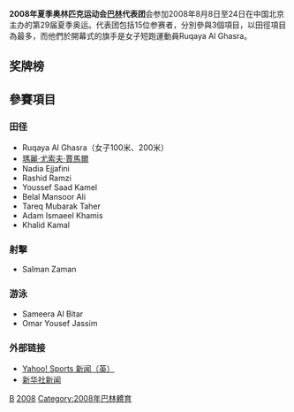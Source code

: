 {{Infobox Country Olympics
|NOC=BRN
|games=2008年夏季
|competitors='''15'''
|sports='''3'''
|flagbearer=[[Rakia_Al_Gassra|Rakia Al Gassra]]
|gold=0
|total=0
}}

'''2008年夏季奥林匹克运动会[[巴林|巴林]]代表团'''会参加2008年8月8日至24日在中国北京主办的第29届夏季奥运。代表团包括15位参赛者，分別參與3個項目，以田徑項目為最多，而他們於開幕式的旗手是女子短跑運動員Ruqaya Al Ghasra。

== 奖牌榜 ==

== 參賽項目 ==
=== 田径 ===
*Ruqaya Al Ghasra（女子100米、200米）
*[[瑪麗·尤索夫·賈馬爾|瑪麗·尤索夫·賈馬爾]] 
*Nadia Ejjafini 
*Rashid Ramzi 
*Youssef Saad Kamel 
*Belal Mansoor Ali 
*Tareq Mubarak Taher 
*Adam Ismaeel Khamis 
*Khalid Kamal 

=== 射擊 ===
*Salman Zaman

=== 游泳 ===
*Sameera Al Bitar 
*Omar Yousef Jassim 

=== 外部链接 ===
*[http://uk.eurosport.yahoo.com/25012008/58/cambodian-officials-outnumber-athletes.html Yahoo! Sports 新闻（英）]{{Wayback|url=http://uk.eurosport.yahoo.com/25012008/58/cambodian-officials-outnumber-athletes.html |date=20190822001626 }}
*[http://news.xinhuanet.com/english/2008-05/30/content_8282290.htm 新华社新闻]{{Wayback|url=http://news.xinhuanet.com/english/2008-05/30/content_8282290.htm |date=20160304051420 }}

{{NOCin2008SummerOlympics}}

[[Category:2008年夏季奧林匹克運動會代表團|B]]
[[Category:奧林匹克運動會巴林代表團|2008]]
[[Category:2008年巴林體育|Category:2008年巴林體育]]
